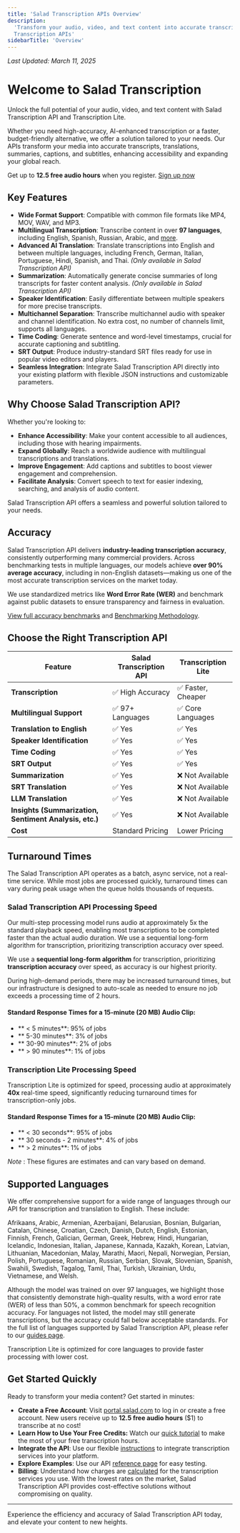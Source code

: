 ```yaml
---
title: 'Salad Transcription APIs Overview'
description:
  'Transform your audio, video, and text content into accurate transcripts, translations, summaries, and more with Salad
  Transcription APIs'
sidebarTitle: 'Overview'
---
```


_Last Updated: March 11, 2025_

# Welcome to Salad Transcription

Unlock the full potential of your audio, video, and text content with Salad Transcription API and Transcription Lite.

Whether you need high-accuracy, AI-enhanced transcription or a faster, budget-friendly alternative, we offer a solution
tailored to your needs. Our APIs transform your media into accurate transcripts, translations, summaries, captions, and
subtitles, enhancing accessibility and expanding your global reach.

Get up to **12.5 free audio hours** when you register. [Sign up now](https://portal.salad.com/)

## Key Features

- **Wide Format Support**: Compatible with common file formats like MP4, MOV, WAV, and MP3.
- **Multilingual Transcription**: Transcribe content in over **97 languages**, including English, Spanish, Russian,
  Arabic, and [more](/transcription/how-to-guides/speech-to-text#6-language-code).
- **Advanced AI Translation**: Translate transcriptions into English and between multiple languages, including French,
  German, Italian, Portuguese, Hindi, Spanish, and Thai. _(Only available in Salad Transcription API)_
- **Summarization**: Automatically generate concise summaries of long transcripts for faster content analysis. _(Only
  available in Salad Transcription API)_
- **Speaker Identification**: Easily differentiate between multiple speakers for more precise transcripts.
- **Multichannel Separation**: Transcribe multichannel audio with speaker and channel identification. No extra cost, no
  number of channels limit, supports all languages.
- **Time Coding**: Generate sentence and word-level timestamps, crucial for accurate captioning and subtitling.
- **SRT Output**: Produce industry-standard SRT files ready for use in popular video editors and players.
- **Seamless Integration**: Integrate Salad Transcription API directly into your existing platform with flexible JSON
  instructions and customizable parameters.

## Why Choose Salad Transcription API?

Whether you're looking to:

- **Enhance Accessibility**: Make your content accessible to all audiences, including those with hearing impairments.
- **Expand Globally**: Reach a worldwide audience with multilingual transcriptions and translations.
- **Improve Engagement**: Add captions and subtitles to boost viewer engagement and comprehension.
- **Facilitate Analysis**: Convert speech to text for easier indexing, searching, and analysis of audio content.

Salad Transcription API offers a seamless and powerful solution tailored to your needs.

## Accuracy

Salad Transcription API delivers **industry-leading transcription accuracy**, consistently outperforming many commercial
providers. Across benchmarking tests in multiple languages, our models achieve **over 90% average accuracy**, including
in non-English datasets—making us one of the most accurate transcription services on the market today.

We use standardized metrics like **Word Error Rate (WER)** and benchmark against public datasets to ensure transparency
and fairness in evaluation.

[View full accuracy benchmarks](/transcription/reference/accuracy-benchmarks) and
[Benchmarking Methodology](https://blog.salad.com/transcription-api-benchmark/).

## Choose the Right Transcription API

| Feature                                                | Salad Transcription API | Transcription Lite |
| ------------------------------------------------------ | ----------------------- | ------------------ |
| **Transcription**                                      | ✅ High Accuracy        | ✅ Faster, Cheaper |
| **Multilingual Support**                               | ✅ 97+ Languages        | ✅ Core Languages  |
| **Translation to English**                             | ✅ Yes                  | ✅ Yes             |
| **Speaker Identification**                             | ✅ Yes                  | ✅ Yes             |
| **Time Coding**                                        | ✅ Yes                  | ✅ Yes             |
| **SRT Output**                                         | ✅ Yes                  | ✅ Yes             |
| **Summarization**                                      | ✅ Yes                  | ❌ Not Available   |
| **SRT Translation**                                    | ✅ Yes                  | ❌ Not Available   |
| **LLM Translation**                                    | ✅ Yes                  | ❌ Not Available   |
| **Insights (Summarization, Sentiment Analysis, etc.)** | ✅ Yes                  | ❌ Not Available   |
| **Cost**                                               | Standard Pricing        | Lower Pricing      |

## Turnaround Times

The Salad Transcription API operates as a batch, async service, not a real-time service. While most jobs are processed
quickly, turnaround times can vary during peak usage when the queue holds thousands of requests.

### Salad Transcription API Processing Speed

Our multi-step processing model runs audio at approximately 5x the standard playback speed, enabling most transcriptions
to be completed faster than the actual audio duration. We use a sequential long-form algorithm for transcription,
prioritizing transcription accuracy over speed.

We use a **sequential long-form algorithm** for transcription, prioritizing **transcription accuracy** over speed, as
accuracy is our highest priority.

During high-demand periods, there may be increased turnaround times, but our infrastructure is designed to auto-scale as
needed to ensure no job exceeds a processing time of 2 hours.

#### Standard Response Times for a 15-minute (20 MB) Audio Clip:

- ** < 5 minutes**: 95% of jobs
- ** 5-30 minutes**: 3% of jobs
- ** 30-90 minutes**: 2% of jobs
- ** > 90 minutes**: 1% of jobs

### Transcription Lite Processing Speed

Transcription Lite is optimized for speed, processing audio at approximately **40x** real-time speed, significantly
reducing turnaround times for transcription-only jobs.

#### Standard Response Times for a 15-minute (20 MB) Audio Clip:

- ** < 30 seconds**: 95% of jobs
- ** 30 seconds - 2 minutes**: 4% of jobs
- ** > 2 minutes**: 1% of jobs

_Note_ : These figures are estimates and can vary based on demand.

## Supported Languages

We offer comprehensive support for a wide range of languages through our API for transcription and translation to
English. These include:

Afrikaans, Arabic, Armenian, Azerbaijani, Belarusian, Bosnian, Bulgarian, Catalan, Chinese, Croatian, Czech, Danish,
Dutch, English, Estonian, Finnish, French, Galician, German, Greek, Hebrew, Hindi, Hungarian, Icelandic, Indonesian,
Italian, Japanese, Kannada, Kazakh, Korean, Latvian, Lithuanian, Macedonian, Malay, Marathi, Maori, Nepali, Norwegian,
Persian, Polish, Portuguese, Romanian, Russian, Serbian, Slovak, Slovenian, Spanish, Swahili, Swedish, Tagalog, Tamil,
Thai, Turkish, Ukrainian, Urdu, Vietnamese, and Welsh.

Although the model was trained on over 97 languages, we highlight those that consistently demonstrate high-quality
results, with a word error rate (WER) of less than 50%, a common benchmark for speech recognition accuracy. For
languages not listed, the model may still generate transcriptions, but the accuracy could fall below acceptable
standards. For the full list of languages supported by Salad Transcription API, please refer to our
[guides page](/transcription/how-to-guides/speech-to-text#6-language-code).

Transcription Lite is optimized for core languages to provide faster processing with lower cost.

## Get Started Quickly

Ready to transform your media content? Get started in minutes:

- **Create a Free Account**: Visit [portal.salad.com](https://portal.salad.com/) to log in or create a free account. New
  users receive up to **12.5 free audio hours** ($1) to transcribe at no cost!
- **Learn How to Use Your Free Credits:** Watch our
  [quick tutorial](https://www.loom.com/share/6d68372eb4de4600927bc20ad31253f3) to make the most of your free
  transcription hours.
- **Integrate the API**: Use our flexible
  [instructions](/transcription/tutorials/transcription-quick-start) to integrate transcription
  services into your platform.
- **Explore Examples**: Use our API
  [reference page](/reference/transcribe/inference_endpoints/create-an-inference-endpoint-job) for easy testing.
- **Billing**: Understand how charges are [calculated](/transcription/explanation/billing) for the transcription services
  you use. With the lowest rates on the market, Salad Transcription API provides cost-effective solutions without
  compromising on quality.

---

Experience the efficiency and accuracy of Salad Transcription API today, and elevate your content to new heights.

